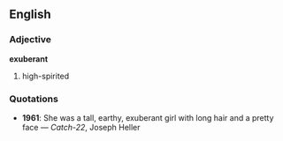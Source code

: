 ==English==

===Adjective===
'''exuberant'''
#high-spirited

===Quotations===
*'''1961''': She was a tall, earthy, exuberant girl with long hair and a pretty face &mdash; ''Catch-22'', Joseph Heller